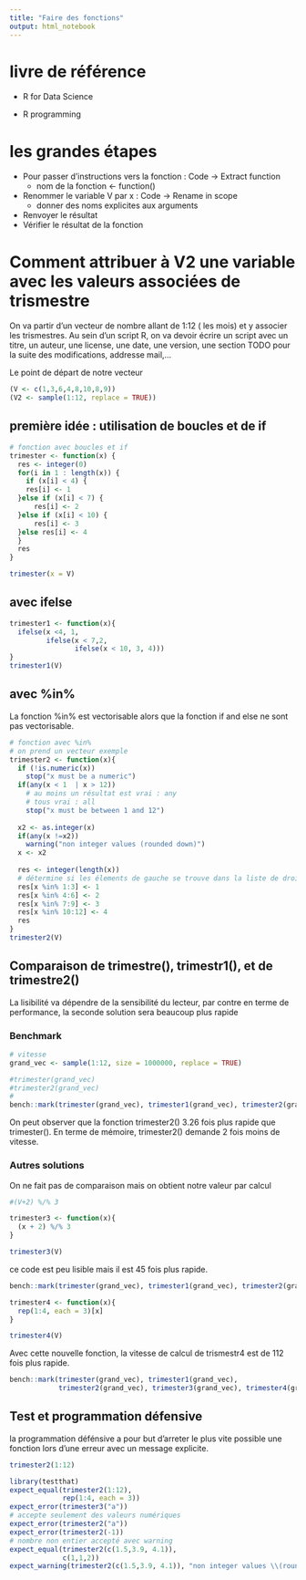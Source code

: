 ```yaml
---
title: "Faire des fonctions"
output: html_notebook
---
```


# livre de référence 

- R for Data Science

- R programming

# les grandes étapes

- Pour passer d'instructions vers la fonction : Code -> Extract function
    + nom de la fonction <- function()
- Renommer le variable V par x : Code -> Rename in scope
    + donner des noms explicites aux arguments
- Renvoyer le résultat
- Vérifier le résultat de la fonction

# Comment attribuer à V2 une variable avec les valeurs associées de trismestre

On va partir d'un vecteur de nombre allant de 1:12 ( les mois) et y associer les trismestres. Au sein d'un script R, on va devoir écrire un script avec un titre, un auteur, une license, une date, une version, une section TODO pour la suite des modifications, addresse mail,...

Le point de départ de notre vecteur 

```r
(V <- c(1,3,6,4,8,10,8,9))
(V2 <- sample(1:12, replace = TRUE))
```

## première idée : utilisation de boucles et de if 

```r
# fonction avec boucles et if
trimester <- function(x) {
  res <- integer(0)
  for(i in 1 : length(x)) {
    if (x[i] < 4) {
    res[i] <- 1
  }else if (x[i] < 7) {
      res[i] <- 2
  }else if (x[i] < 10) {
      res[i] <- 3
  }else res[i] <- 4
  }
  res
}

trimester(x = V)
```

## avec ifelse

```r
trimester1 <- function(x){
  ifelse(x <4, 1, 
         ifelse(x < 7,2, 
                ifelse(x < 10, 3, 4)))
}
trimester1(V)
```

## avec %in%

La fonction %in% est vectorisable alors que la fonction if and else ne sont pas vectorisable.

```r
# fonction avec %in%
# on prend un vecteur exemple
trimester2 <- function(x){
  if (!is.numeric(x)) 
    stop("x must be a numeric")
  if(any(x < 1  | x > 12))
    # au moins un résultat est vrai : any
    # tous vrai : all
    stop("x must be between 1 and 12")
  
  x2 <- as.integer(x)
  if(any(x !=x2))
    warning("non integer values (rounded down)")
  x <- x2
  
  res <- integer(length(x))
  # détermine si les élements de gauche se trouve dans la liste de droite
  res[x %in% 1:3] <- 1
  res[x %in% 4:6] <- 2
  res[x %in% 7:9] <- 3
  res[x %in% 10:12] <- 4
  res
}
trimester2(V)
```

## Comparaison de trimestre(), trimestr1(), et de trimestre2()

La lisibilité va dépendre de la sensibilité du lecteur, par contre en terme de performance, la seconde solution sera beaucoup plus rapide

### Benchmark
```r
# vitesse
grand_vec <- sample(1:12, size = 1000000, replace = TRUE)

#trimester(grand_vec)
#trimester2(grand_vec)
#
bench::mark(trimester(grand_vec), trimester1(grand_vec), trimester2(grand_vec))
```

On peut observer que la fonction trimester2() 3.26 fois plus rapide que trimester(). En terme de mémoire, trimester2() demande 2 fois moins de vitesse. 

### Autres solutions

On ne fait pas de comparaison mais on obtient notre valeur par calcul

```r
#(V+2) %/% 3

trimester3 <- function(x){
  (x + 2) %/% 3
}

trimester3(V)

```
ce code est peu lisible mais il est 45 fois plus rapide.

```r
bench::mark(trimester(grand_vec), trimester1(grand_vec), trimester2(grand_vec), trimester3(grand_vec))
```

```r
trimester4 <- function(x){
  rep(1:4, each = 3)[x]
}

trimester4(V)
```
 
Avec cette nouvelle fonction, la vitesse de calcul de trismestr4 est de 112 fois plus rapide. 

```r
bench::mark(trimester(grand_vec), trimester1(grand_vec),
            trimester2(grand_vec), trimester3(grand_vec), trimester4(grand_vec))
```

## Test et programmation défensive

la programmation défénsive a pour but d'arreter le plus vite possible une fonction lors d'une erreur avec un message explicite.

```r
trimester2(1:12)

library(testthat)
expect_equal(trimester2(1:12), 
             rep(1:4, each = 3))
expect_error(trimester3("a"))
# accepte seulement des valeurs numériques 
expect_error(trimester2("a"))
expect_error(trimester2(-1))
# nombre non entier accepté avec warning
expect_equal(trimester2(c(1.5,3.9, 4.1)), 
             c(1,1,2))
expect_warning(trimester2(c(1.5,3.9, 4.1)), "non integer values \\(rounded down\\)") # requiert une expression régulière
```

